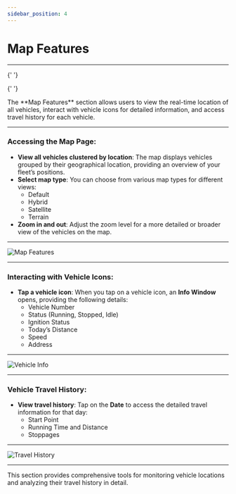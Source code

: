 ```yaml
---
sidebar_position: 4
---
```


# Map Features

---


<Head>
  <meta charSet="UTF-8" />
  <meta name="viewport" content="width=device-width, initial-scale=1.0" />
  <title>Fleet Stack Map Features Guide</title>
  <meta name="description" content="Explore the map features in Fleet Stack to view real-time vehicle locations, interact with vehicle icons, and access travel history." />
  <meta name="keywords" content="Fleet Stack, map features, vehicle tracking, real-time location, travel history" />
  <meta name="author" content="Fleet Stack Team" />
  <meta name="robots" content="index, follow" />
  <link rel="canonical" href="https://docs.fleetstackglobal.com/mobile-application/Map-Features/" />
  
  <!-- Open Graph Metadata for social sharing -->
  <meta property="og:title" content="Fleet Stack Map Features Guide" />
  <meta property="og:description" content="Explore the map features in Fleet Stack to view real-time vehicle locations, interact with vehicle icons, and access travel history." />
  <meta property="og:type" content="article" />
  <meta property="og:url" content="https://docs.fleetstackglobal.com/mobile-application/Map-Features/" />
  <meta property="og:image" content="https://docs.fleetstackglobal.com/assets/guide-images/Map_Features.png" />
  
  <!-- Twitter Card Metadata -->
  <meta name="twitter:card" content="summary_large_image" />
  <meta name="twitter:title" content="Fleet Stack Map Features Guide" />
  <meta name="twitter:description" content="Explore the map features in Fleet Stack to view real-time vehicle locations, interact with vehicle icons, and access travel history." />
  <meta name="twitter:image" content="https://docs.fleetstackglobal.com/assets/guide-images/History.png" />

  <!-- Schema.org JSON-LD Markup -->

{' '}

<script type="application/ld+json">
  {`
      {
        "@context": "https://schema.org",
        "@type": "TechArticle",
        "mainEntityOfPage": {
          "@type": "WebPage",
          "@id": "https://docs.fleetstackglobal.com/mobile-application/Map-Features/"
        },
        "headline": "Fleet Stack Map Features Guide",
        "description": "Explore the map features in Fleet Stack to view real-time vehicle locations, interact with vehicle icons, and access travel history.",
        "image": "https://docs.fleetstackglobal.com/assets/guide-images/List.png",
        "author": {
          "@type": "Organization",
          "name": "Fleet Stack"
        },
        "publisher": {
          "@type": "Organization",
          "name": "Fleet Stack",
          "logo": {
            "@type": "ImageObject",
            "url": "https://fleetstackglobal.com"
          }
        }
      }
    `}
</script>

  <!-- Q&A Schema -->

{' '}

<script type="application/ld+json">
  {`
      {
        "@context": "https://schema.org",
        "@type": "QAPage",
        "mainEntity": [
          {
            "@type": "Question",
            "name": "How can I view all vehicles on the map in Fleet Stack?",
            "acceptedAnswer": {
              "@type": "Answer",
              "text": "The map displays vehicles grouped by their geographical location, providing an overview of your fleet’s positions. You can select different map types and adjust the zoom level for detailed views."
            }
          },
          {
            "@type": "Question",
            "name": "What information is available when interacting with vehicle icons?",
            "acceptedAnswer": {
              "@type": "Answer",
              "text": "Tapping a vehicle icon opens an Info Window with details such as Vehicle Number, Status, Ignition Status, Today’s Distance, Speed, and Address."
            }
          },
          {
            "@type": "Question",
            "name": "How do I access a vehicle's travel history?",
            "acceptedAnswer": {
              "@type": "Answer",
              "text": "Tap on the Date to access detailed travel information for that day, including Start Point, Running Time and Distance, and Stoppages."
            }
          }
        ]
      }
    `}
</script>

</Head>
The **Map Features** section allows users to view the real-time location of all vehicles, interact with vehicle icons for detailed information, and access travel history for each vehicle.

---

### **Accessing the Map Page**:

- **View all vehicles clustered by location**: The map displays vehicles grouped by their geographical location, providing an overview of your fleet’s positions.
- **Select map type**: You can choose from various map types for different views:
  - Default
  - Hybrid
  - Satellite
  - Terrain
- **Zoom in and out**: Adjust the zoom level for a more detailed or broader view of the vehicles on the map.

---

<div
  style={{
    display: 'flex',
    justifyContent: 'center',
    alignItems: 'center',
    height: '500px',
  }}
>
  <img
    src="/assets/guide-images/Map_Features.png"
    alt="Map Features"
    style={{
      width: '250px',
      border: '1px solid #ccc',
      borderRadius: '8px',
      boxShadow: '0 4px 6px rgba(0, 0, 0, 0.1)',
    }}
  />
</div>

---

### **Interacting with Vehicle Icons**:

- **Tap a vehicle icon**: When you tap on a vehicle icon, an **Info Window** opens, providing the following details:
  - Vehicle Number
  - Status (Running, Stopped, Idle)
  - Ignition Status
  - Today’s Distance
  - Speed
  - Address

---

<div
  style={{
    display: 'flex',
    justifyContent: 'center',
    alignItems: 'center',
    height: '500px',
  }}
>
  <img
    src="/assets/guide-images/List.png"
    alt="Vehicle Info"
    style={{
      width: '250px',
      border: '1px solid #ccc',
      borderRadius: '8px',
      boxShadow: '0 4px 6px rgba(0, 0, 0, 0.1)',
    }}
  />
</div>

---

### **Vehicle Travel History**:

- **View travel history**: Tap on the **Date** to access the detailed travel information for that day:
  - Start Point
  - Running Time and Distance
  - Stoppages

---

<div
  style={{
    display: 'flex',
    justifyContent: 'center',
    alignItems: 'center',
    height: '500px',
  }}
>
  <img
    src="/assets/guide-images/History.png"
    alt="Travel History"
    style={{
      width: '250px',
      border: '1px solid #ccc',
      borderRadius: '8px',
      boxShadow: '0 4px 6px rgba(0, 0, 0, 0.1)',
    }}
  />
</div>

---

This section provides comprehensive tools for monitoring vehicle locations and analyzing their travel history in detail.
